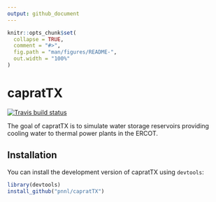 ```yaml
---
output: github_document
---
```


<!-- README.md is generated from README.Rmd. Please edit that file -->

```r
knitr::opts_chunk$set(
  collapse = TRUE,
  comment = "#>",
  fig.path = "man/figures/README-",
  out.width = "100%"
)
```
# capratTX

<!-- badges: start -->
[![Travis build status](https://travis-ci.com/pnnl/capratTX.svg?branch=master)](https://travis-ci.com/pnnl/capratTX)
<!-- badges: end -->

The goal of capratTX is to simulate water storage reservoirs providing cooling water to thermal power plants in the ERCOT.

## Installation

You can install the development version of capratTX using `devtools`:

``` r
library(devtools)
install_github("pnnl/capratTX")
```
